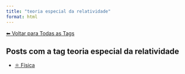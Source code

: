 ```yaml
---
title: "teoria especial da relatividade"
format: html
---
```


[⬅ Voltar para Todas as Tags](../tags.qmd)

## Posts com a tag **teoria especial da relatividade**

- [⚛️ Física](/posts/fisica/index.html)
